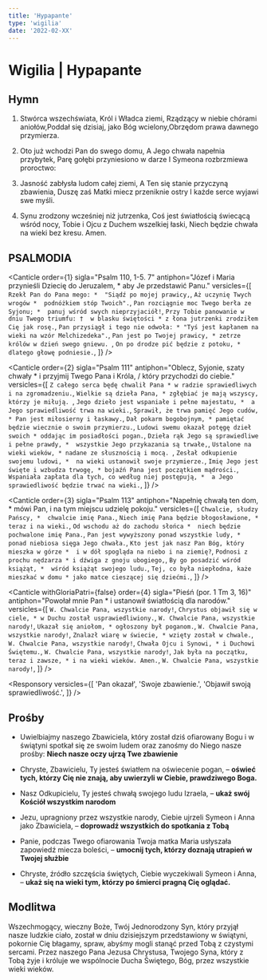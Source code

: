 ```yaml
---
title: 'Hypapante'
type: 'wigilia'
date: '2022-02-XX'
---
```


# Wigilia | Hypapante

<OpeningVersicle />

## Hymn

1. Stwórca wszechświata, Król i Władca ziemi,
   Rządzący w niebie chórami aniołów,Poddał się dzisiaj, jako Bóg wcielony,Obrzędom prawa dawnego przymierza.

2. Oto już wchodzi Pan do swego domu,
   A Jego chwała napełnia przybytek,
   Parę gołębi przyniesiono w darze
   I Symeona rozbrzmiewa proroctwo:

3. Jasność zabłysła ludom całej ziemi,
   A Ten się stanie przyczyną zbawienia,
   Duszę zaś Matki miecz przeniknie ostry
   I każde serce wyjawi swe myśli.

4. Synu zrodzony wcześniej niż jutrzenka,
   Coś jest światłością świecącą wśród nocy,
   Tobie i Ojcu z Duchem wszelkiej łaski,
   Niech będzie chwała na wieki bez kresu. Amen.

## PSALMODIA

<Canticle
  order={1}
  sigla="Psalm 110, 1-5. 7"
  antiphon="Józef i Maria przynieśli Dziecię do Jeruzalem, * aby Je przedstawić Panu."
  versicles={[
    `Rzekł Pan do Pana mego: * 
"Siądź po mojej prawicy,`,
    `Aż uczynię Twych wrogów * 
podnóżkiem stóp Twoich".`,
    `Pan rozciągnie moc Twego berła ze Syjonu; * 
panuj wśród swych nieprzyjaciół!`,
    `Przy Tobie panowanie w dniu Twego triumfu: † 
w blasku świętości *
z łona jutrzenki zrodziłem Cię jak rosę.`,
    `Pan przysiągł i tego nie odwoła: *
"Tyś jest kapłanem na wieki na wzór Melchizedeka".`,
    `Pan jest po Twojej prawicy, *
zetrze królów w dzień swego gniewu. `,
    `On po drodze pić będzie z potoku, * 
dlatego głowę podniesie.`,
  ]}
/>

<Canticle
  order={2}
  sigla="Psalm 111"
  antiphon="Oblecz, Syjonie, szaty chwały * i przyjmij Twego Pana i Króla, / który przychodzi do ciebie."
  versicles={[
    `Z całego serca będę chwalił Pana *
w radzie sprawiedliwych i na zgromadzeniu.`,
    `Wielkie są dzieła Pana, *
zgłębiać je mają wszyscy, którzy je miłują. `,
    `Jego dzieło jest wspaniałe i pełne majestatu, * 
a Jego sprawiedliwość trwa na wieki.`,
    `Sprawił, że trwa pamięć Jego cudów, *
Pan jest miłosierny i łaskawy.`,
    `Dał pokarm bogobojnym, *
pamiętać będzie wiecznie o swoim przymierzu.`,
    `Ludowi swemu okazał potęgę dzieł swoich *
oddając im posiadłości pogan.`,
    `Dzieła rąk Jego są sprawiedliwe i pełne prawdy, * 
wszystkie Jego przykazania są trwałe,`,
    `Ustalone na wieki wieków, *
nadane ze słusznością i mocą. `,
    `Zesłał odkupienie swojemu ludowi, * 
na wieki ustanowił swoje przymierze.`,
    `Imię Jego jest święte i wzbudza trwogę, *
bojaźń Pana jest początkiem mądrości.`,
    `Wspaniała zapłata dla tych, co według niej postępują, * 
a Jego sprawiedliwość będzie trwać na wieki.`,
  ]}
/>

<Canticle
  order={3}
  sigla="Psalm 113"
  antiphon="Napełnię chwałą ten dom, * mówi Pan, i na tym miejscu udzielę pokoju."
  versicles={[
    `Chwalcie, słudzy Pańscy, * 
chwalcie imię Pana.`,
    `Niech imię Pana będzie błogosławione, *
teraz i na wieki.`,
    `Od wschodu aż do zachodu słońca * 
niech będzie pochwalone imię Pana.`,
    `Pan jest wywyższony ponad wszystkie ludy, *
ponad niebiosa sięga Jego chwała.`,
    `Kto jest jak nasz Pan Bóg, który mieszka w górze * 
i w dół spogląda na niebo i na ziemię?`,
    `Podnosi z prochu nędzarza *
i dźwiga z gnoju ubogiego,`,
    `By go posadzić wśród książąt, * 
wśród książąt swojego ludu.`,
    `Tej, co była niepłodna, każe mieszkać w domu *
jako matce cieszącej się dziećmi.`,
  ]}
/>

<Canticle
  withGloriaPatri={false}
  order={4}
  sigla="Pieśń (por. 1 Tm 3, 16)"
  antiphon="Powołał mnie Pan * i ustanowił światłością dla narodów."
  versicles={[
    `W. Chwalcie Pana, wszystkie narody!`,
    `Chrystus objawił się w ciele, *
w Duchu został usprawiedliwiony.`,
    `W. Chwalcie Pana, wszystkie narody!`,
    `Ukazał się aniołom, *
ogłoszony był poganom.`,
    `W. Chwalcie Pana, wszystkie narody!`,
    `Znalazł wiarę w świecie, *
wzięty został w chwale.`,
    `W. Chwalcie Pana, wszystkie narody!`,
    `Chwała Ojcu i Synowi, *
i Duchowi Świętemu.`,
    `W. Chwalcie Pana, wszystkie narody!`,
    `Jak była na początku, teraz i zawsze, *
i na wieki wieków. Amen.`,
    `W. Chwalcie Pana, wszystkie narody!`,
  ]}
/>
<Passage
  sigla="Hbr 10, 5b-7"
  passage="Ofiary ani daru nie chciałeś, aleś Mi utworzył ciało; całopalenia i ofiary za grzech nie podobały się Tobie. Wtedy rzekłem: Oto idę – w zwoju księgi napisano o Mnie – abym spełniał wolę Twoją, Boże."
/>

<Responsory
  versicles={[
    'Pan okazał',
    'Swoje zbawienie.',
    'Objawił swoją sprawiedliwość.',
  ]}
/>

<Magnificat antiphon="Bramy, podnieście swe szczyty, * unieście się odwieczne podwoje, / aby mógł wkroczyć Król chwały." />

## Prośby

- Uwielbiajmy naszego Zbawiciela, który został dziś ofiarowany Bogu i w świątyni spotkał się ze swoim ludem oraz zanośmy do Niego nasze prośby: **Niech nasze oczy ujrzą Twe zbawienie**

- Chryste, Zbawicielu, Ty jesteś światłem na oświecenie pogan, – **oświeć tych, którzy Cię nie znają, aby uwierzyli w Ciebie, prawdziwego Boga.**

- Nasz Odkupicielu, Ty jesteś chwałą swojego ludu Izraela, – **ukaż swój Kościół wszystkim narodom**

- Jezu, upragniony przez wszystkie narody, Ciebie ujrzeli Symeon i Anna jako Zbawiciela, – **doprowadź wszystkich do spotkania z Tobą**

- Panie, podczas Twego ofiarowania Twoja matka Maria usłyszała zapowiedź miecza boleści, – **umocnij tych, którzy doznają utrapień w Twojej służbie**

- Chryste, źródło szczęścia świętych, Ciebie wyczekiwali Symeon i Anna, – **ukaż się na wieki tym, którzy po śmierci pragną Cię oglądać.**

<CustomIntercessions />

<KyrieEleison />

<LordsPrayer />

## Modlitwa

Wszechmogący, wieczny Boże, Twój Jednorodzony Syn, który przyjął nasze ludzkie ciało, został w dniu dzisiejszym przedstawiony w świątyni, pokornie Cię błagamy, spraw, abyśmy mogli stanąć przed Tobą z czystymi sercami. Przez naszego Pana Jezusa Chrystusa, Twojego Syna, który z Tobą żyje i króluje we wspólnocie Ducha Świętego, Bóg, przez wszystkie wieki wieków.

<Amen />

<BlessingAndConcludingVersicle />

<SalveRegina />
